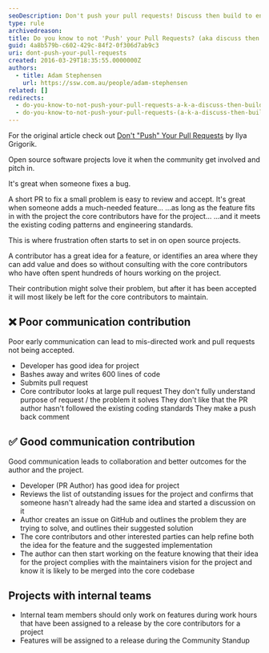 ```yaml
---
seoDescription: Don't push your pull requests! Discuss then build to ensure seamless collaboration and better outcomes for open source projects.
type: rule
archivedreason:
title: Do you know to not 'Push' your Pull Requests? (aka discuss then build)
guid: 4a8b579b-c602-429c-84f2-0f306d7ab9c3
uri: dont-push-your-pull-requests
created: 2016-03-29T18:35:55.0000000Z
authors:
  - title: Adam Stephensen
    url: https://ssw.com.au/people/adam-stephensen
related: []
redirects:
  - do-you-know-to-not-push-your-pull-requests-a-k-a-discuss-then-build
  - do-you-know-to-not-push-your-pull-requests-(a-k-a-discuss-then-build)
---
```


For the original article check out [Don't "Push" Your Pull Requests](https://www.igvita.com/2011/12/19/dont-push-your-pull-requests/) by Ilya Grigorik.

Open source software projects love it when the community get involved and pitch in.

It's great when someone fixes a bug.

A short PR to fix a small problem is easy to review and accept.
It's great when someone adds a much-needed feature...
...as long as the feature fits in with the project the core contributors have for the project...
...and it meets the existing coding patterns and engineering standards.

This is where frustration often starts to set in on open source projects.

A contributor has a great idea for a feature, or identifies an area where they can add value and does so without consulting with the core contributors who have often spent hundreds of hours working on the project.

Their contribution might solve their problem, but after it has been accepted it will most likely be left for the core contributors to maintain.

## ❌ Poor communication contribution

Poor early communication can lead to mis-directed work and pull requests not being accepted.

* Developer has good idea for project
* Bashes away and writes 600 lines of code
* Submits pull request
* Core contributor looks at large pull request
  They don't fully understand purpose of request / the problem it solves
  They don't like that the PR author hasn't followed the existing coding standards
  They make a push back comment

## ✅ Good communication contribution

Good communication leads to collaboration and better outcomes for the author and the project.

* Developer (PR Author) has good idea for project
* Reviews the list of outstanding issues for the project and confirms that someone hasn't already had the same idea and started a discussion on it
* Author creates an issue on GitHub and outlines the problem they are trying to solve, and outlines their suggested solution
* The core contributors and other interested parties can help refine both the idea for the feature and the suggested implementation
* The author can then start working on the feature knowing that their idea for the project complies with the maintainers vision for the project and know it is likely to be merged into the core codebase

## Projects with internal teams

* Internal team members should only work on features during work hours that have been assigned to a release by the core contributors for a project
* Features will be assigned to a release during the Community Standup